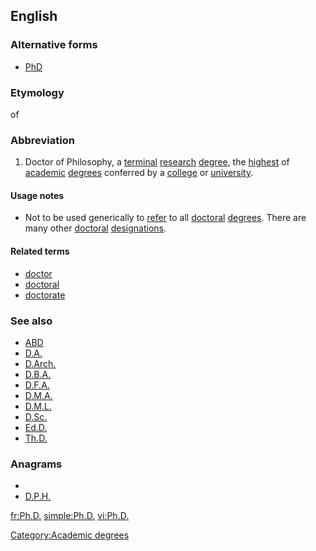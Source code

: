 ==English==

===Alternative forms===
* [[PhD]]

===Etymology===
{{abbreviation|English}} of {{etyl|la}} {{term|Philosophiae Doctor}}

===Abbreviation===
{{infl|en|abbreviation}}

# Doctor of Philosophy, a [[terminal]] [[research]] [[degree]], the [[highest]] of [[academic]] [[degree]]s conferred by a [[college]] or [[university]].

====Usage notes====
* Not to be used generically to [[refer]] to all [[doctoral]] [[degree]]s. There are many other [[doctoral]] [[designation]]s.

====Related terms====
* [[doctor]]
* [[doctoral]]
* [[doctorate]]

===See also===
* [[ABD]]
* [[D.A.]]
* [[D.Arch.]]
* [[D.B.A.]]
* [[D.F.A.]]
* [[D.M.A.]]
* [[D.M.L.]]
* [[D.Sc.]]
* [[Ed.D.]]
* [[Th.D.]]

===Anagrams===
* {{alphagram|dhp}}
* [[D.P.H.#English|D.P.H.]]

[[Category:Academic degrees]]

[[fr:Ph.D.]]
[[simple:Ph.D.]]
[[vi:Ph.D.]]